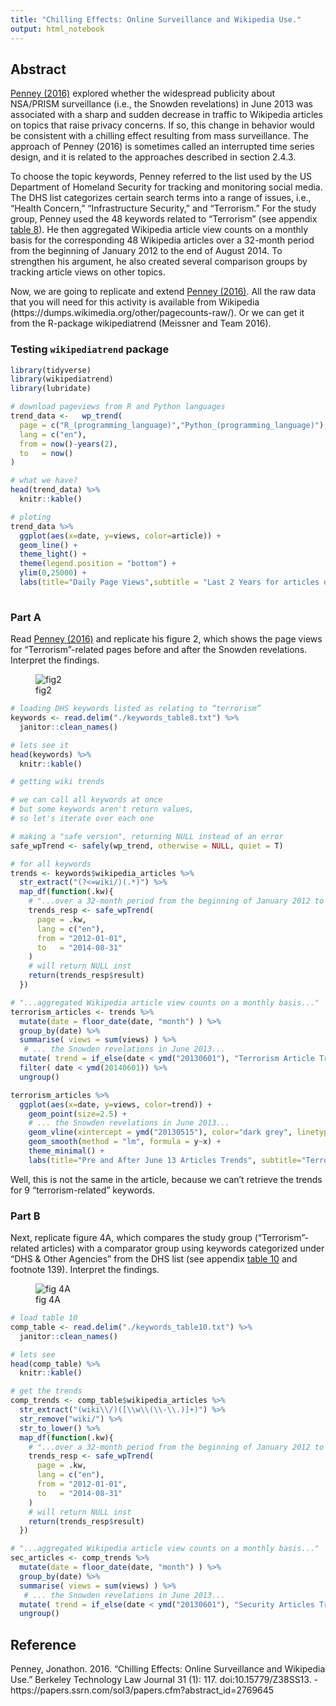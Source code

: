 ```yaml
---
title: "Chilling Effects: Online Surveillance and Wikipedia Use."
output: html_notebook
---
```


## Abstract

[Penney (2016)](https://papers.ssrn.com/sol3/papers.cfm?abstract_id=2769645) explored whether the widespread publicity about NSA/PRISM surveillance (i.e., the Snowden revelations) in June 2013 was associated with a sharp and sudden decrease in traffic to Wikipedia articles on topics that raise privacy concerns. If so, this change in behavior would be
consistent with a chilling effect resulting from mass surveillance. The approach of Penney (2016) is sometimes called an interrupted time series design, and it is related to the approaches described in section 2.4.3.

To choose the topic keywords, Penney referred to the list used by the US Department of Homeland Security for tracking and monitoring social media. The DHS list categorizes certain search terms into a range of issues, i.e., “Health Concern,” “Infrastructure Security,” and “Terrorism.” For the study group, Penney used the 48 keywords related to “Terrorism” (see appendix [table 8](./keywords_table8.txt)). He then aggregated Wikipedia article view counts on a monthly basis for the corresponding 48 Wikipedia articles over a 32-month period from the beginning of January 2012 to the end of August 2014. To strengthen his argument, he also created several comparison groups by tracking article views on other topics.

Now, we are going to replicate and extend [Penney (2016)](https://papers.ssrn.com/sol3/papers.cfm?abstract_id=2769645). All the raw data that you will need for this activity is available from Wikipedia (https://dumps.wikimedia.org/other/pagecounts-raw/). Or we can get it from the R-package wikipediatrend (Meissner and Team 2016).

### Testing `wikipediatrend` package

```r
library(tidyverse)
library(wikipediatrend)
library(lubridate)

# download pageviews from R and Python languages
trend_data <-   wp_trend(
  page = c("R_(programming_language)","Python_(programming_language)"), 
  lang = c("en"), 
  from = now()-years(2),
  to   = now()
)

# what we have?
head(trend_data) %>% 
  knitr::kable()

# ploting
trend_data %>% 
  ggplot(aes(x=date, y=views, color=article)) +
  geom_line() +
  theme_light() +
  theme(legend.position = "bottom") + 
  ylim(0,25000) + 
  labs(title="Daily Page Views",subtitle = "Last 2 Years for articles of R and Python in english language")
  

```


### Part A

Read [Penney (2016)](https://papers.ssrn.com/sol3/papers.cfm?abstract_id=2769645) and replicate his figure 2, which shows the page views for “Terrorism”-related pages before and after the Snowden revelations. Interpret the findings.

![fig2](./fig2.png)

```r

# loading DHS keywords listed as relating to “terrorism”
keywords <- read.delim("./keywords_table8.txt") %>% 
  janitor::clean_names()

# lets see it
head(keywords) %>% 
  knitr::kable()
```

```r

# getting wiki trends

# we can call all keywords at once
# but some keywords aren't return values, 
# so let's iterate over each one

# making a "safe version", returning NULL instead of an error
safe_wpTrend <- safely(wp_trend, otherwise = NULL, quiet = T)

# for all keywords
trends <- keywords$wikipedia_articles %>% 
  str_extract("(?<=wiki/)(.*)") %>% 
  map_df(function(.kw){
    # "...over a 32-month period from the beginning of January 2012 to the end of August 2014..."
    trends_resp <- safe_wpTrend(
      page = .kw, 
      lang = c("en"), 
      from = "2012-01-01",
      to   = "2014-08-31"
    )
    # will return NULL inst
    return(trends_resp$result)
  })

# "...aggregated Wikipedia article view counts on a monthly basis..."
terrorism_articles <- trends %>% 
  mutate(date = floor_date(date, "month") ) %>% 
  group_by(date) %>% 
  summarise( views = sum(views) ) %>% 
   # ... the Snowden revelations in June 2013...
  mutate( trend = if_else(date < ymd("20130601"), "Terrorism Article Trend Pre-June","Terrorism Article Trend Post-June") ) %>% 
  filter( date < ymd(20140601)) %>% 
  ungroup()

terrorism_articles %>% 
  ggplot(aes(x=date, y=views, color=trend)) +
    geom_point(size=2.5) +
    # ... the Snowden revelations in June 2013...
    geom_vline(xintercept = ymd("20130515"), color="dark grey", linetype="dashed") +
    geom_smooth(method = "lm", formula = y~x) + 
    theme_minimal() +
    labs(title="Pre and After June 13 Articles Trends", subtitle="Terrorism related keywords")

```
Well, this is not the same in the article, because we can't retrieve the trends for 9 "terrorism-related" keywords.

### Part B

Next, replicate figure 4A, which compares the study group (“Terrorism”-related articles) with a comparator group using keywords categorized under “DHS & Other Agencies” from the DHS list (see appendix [table 10](./keywords_table10.txt) and footnote 139). Interpret the findings.

![fig 4A](./fig4a.png)

```r

# load table 10
comp_table <- read.delim("./keywords_table10.txt") %>% 
  janitor::clean_names()

# lets see
head(comp_table) %>% 
  knitr::kable()

# get the trends
comp_trends <- comp_table$wikipedia_articles %>% 
  str_extract("(wiki\\/)([\\w\\(\\-\\.)]+)") %>% 
  str_remove("wiki/") %>% 
  str_to_lower() %>% 
  map_df(function(.kw){
    # "...over a 32-month period from the beginning of January 2012 to the end of August 2014..."
    trends_resp <- safe_wpTrend(
      page = .kw, 
      lang = c("en"), 
      from = "2012-01-01",
      to   = "2014-08-31"
    )
    # will return NULL inst
    return(trends_resp$result)
  })

# "...aggregated Wikipedia article view counts on a monthly basis..."
sec_articles <- comp_trends %>% 
  mutate(date = floor_date(date, "month") ) %>% 
  group_by(date) %>% 
  summarise( views = sum(views) ) %>% 
   # ... the Snowden revelations in June 2013...
  mutate( trend = if_else(date < ymd("20130601"), "Security Articles Trend Pre-June","Security Articles Trend Post-June") ) %>% 
  ungroup()


```


## Reference

Penney, Jonathon. 2016. “Chilling Effects: Online Surveillance and Wikipedia Use.” Berkeley Technology Law Journal 31 (1): 117. doi:10.15779/Z38SS13. - https://papers.ssrn.com/sol3/papers.cfm?abstract_id=2769645